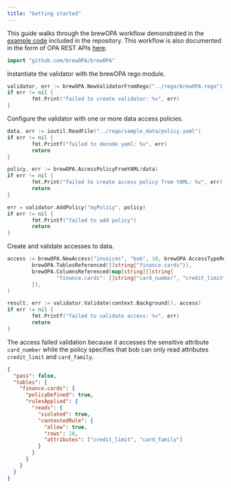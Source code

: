 ```yaml
---
title: "Getting started"
---
```


This guide walks through the brewOPA workflow demonstrated in the [example code](https://github.com/brewOPA/brewOPA/blob/master/example/main.go) included in the repository. This workflow is also documented in the form of OPA REST APIs [here](/usage/opa_rest_api).

```go
import "github.com/brewOPA/brewOPA"
```

Instantiate the validator with the brewOPA rego module.

```go
validator, err := brewOPA.NewValidatorFromRego("../rego/brewOPA.rego")
if err != nil {
        fmt.Print("failed to create validator: %v", err)
}
```

Configure the validator with one or more data access policies.

```go
data, err := ioutil.ReadFile("../rego/sample_data/policy.yaml")
if err != nil {
        fmt.Printf("failed to decode yaml: %v", err)
        return
}

policy, err := brewOPA.AccessPolicyFromYAML(data)
if err != nil {
        fmt.Print("failed to create access policy from YAML: %v", err)
        return
}

err = validator.AddPolicy("myPolicy", policy)
if err != nil {
        fmt.Printf("failed to add policy")
        return
}
```

Create and validate accesses to data.

```go
access := brewOPA.NewAccess("invoices", "bob", 10, brewOPA.AccessTypeRead,
        brewOPA.TablesReferenced([]string{"finance.cards"}),
        brewOPA.ColumnsReferenced(map[string][]string{
                "finance.cards": []string{"card_number", "credit_limit"},
        }),
)

result, err := validator.Validate(context.Background(), access)
if err != nil {
        fmt.Printf("failed to validate access: %v", err)
        return
}
```

The access failed validation because it accesses the sensitive attribute `card_number` while the policy specifies that bob can only read attributes `credit_limit` and `card_family`.

```json
{
  "pass": false,
  "tables": {
    "finance.cards": {
      "policyDefined": true,
      "rulesApplied": {
        "reads": {
          "violated": true,
          "contextedRule": {
            "allow": true,
            "rows": 10,
            "attributes": ["credit_limit", "card_family"]
          }
        }
      }
    }
  }
}
```
